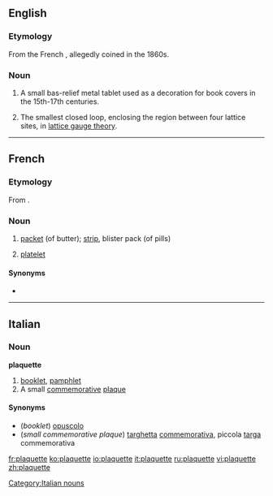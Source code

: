 ==English==

===Etymology===

From the French {{term|lang=fr|plaquette||small plaque}}, allegedly coined in the 1860s.

===Noun===
{{en-noun}}

# A small bas-relief metal tablet used as a decoration for book covers in the 15th-17th centuries.
# {{physics}} The smallest closed loop, enclosing the region between four lattice sites, in [[w:lattice gauge theory|lattice gauge theory]].

----

==French==

===Etymology===
From {{suffix|plaque|ette|lang=fr}}.

===Noun===
{{fr-noun|f}}

# [[packet]] (of butter); [[strip]], blister pack (of pills)
# {{hematology|cytology|lang=fr}} [[platelet]]

====Synonyms====
* {{l|fr|thrombocyte}}

----

==Italian==

===Noun===
'''plaquette''' {{f|inv}}

# [[booklet]], [[pamphlet]]
# A small [[commemorative]] [[plaque]]

====Synonyms====
*(''booklet'') [[opuscolo]]
*(''small commemorative plaque'') [[targhetta]] [[commemorativa]], piccola [[targa]] commemorativa

[[Category:Italian nouns]]

[[fr:plaquette]]
[[ko:plaquette]]
[[io:plaquette]]
[[it:plaquette]]
[[ru:plaquette]]
[[vi:plaquette]]
[[zh:plaquette]]